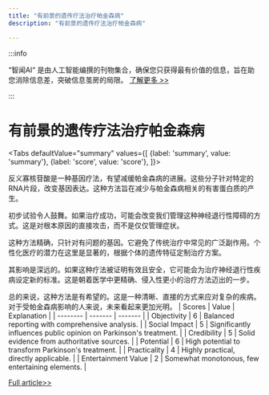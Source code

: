 ```yaml
---
title: "有前景的遗传疗法治疗帕金森病"
description: "有前景的遗传疗法治疗帕金森病"

---
```



:::info

“智闻AI“ 是由人工智能编撰的刊物集合，确保您只获得最有价值的信息，旨在助您消除信息差，突破信息茧房的局限。  [了解更多 >>](/)

:::

# 有前景的遗传疗法治疗帕金森病


<Tabs
	defaultValue="summary"
	values={[
	{label: 'summary', value: 'summary'},
	{label: 'score', value: 'score'},
]}>
<TabItem value="summary">


反义寡核苷酸是一种基因疗法，有望减缓帕金森病的进展。这些分子针对特定的RNA片段，改变基因表达。这种方法旨在减少与帕金森病相关的有害蛋白质的产生。

初步试验令人鼓舞。如果治疗成功，可能会改变我们管理这种神经退行性障碍的方式。这是对根本原因的直接攻击，而不是仅仅管理症状。

这种方法精确，只针对有问题的基因。它避免了传统治疗中常见的广泛副作用。个性化医疗的潜力在这里是显著的，根据个体的遗传特征定制治疗方案。

其影响是深远的。如果这种疗法被证明有效且安全，它可能会为治疗神经退行性疾病设定新的标准。这是朝着医学中更精确、侵入性更小的治疗方法迈出的一步。

总的来说，这种方法是有希望的。这是一种清晰、直接的方式来应对复杂的疾病。对于受帕金森病影响的人来说，未来看起来更加光明。
</TabItem>
<TabItem value="score">
	| Scores     | Value   | Explanation |
	| -------- | ------- | ------- |
	| Objectivity  | 6    | Balanced reporting with comprehensive analysis.    |
	| Social Impact | 5     | Significantly influences public opinion on Parkinson's treatment.    |
	| Credibility    | 5    | Solid evidence from authoritative sources.    |
	| Potential    | 6    | High potential to transform Parkinson's treatment.    |
	| Practicality    | 4    | Highly practical, directly applicable.    |
	| Entertainment Value    | 2    | Somewhat monotonous, few entertaining elements.    |
</TabItem>
</Tabs>

[Full article>>](https://medicalxpress.com/news/2024-07-antisense-oligonucleotide-treatment-parkinson-disease.html)
